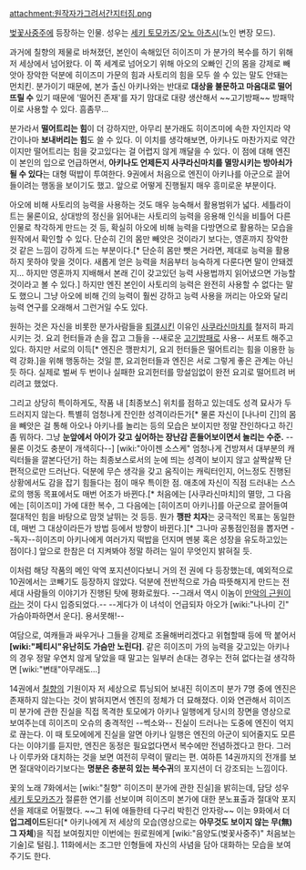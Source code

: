 attachment:원작자가그려서간지터짐.png

[[벚꽃사중주]]에 등장하는 인물. 성우는 [[세키 토모카즈]]/[[오노 아츠시]](노인 변장 모드).

과거에 칠향의 제물로 바쳐졌던, 본인이 속해있던 히이즈미 가 분가의 복수를 하기 위해 저 세상에서 넘어왔다. 이 쪽 세계로 넘어오기 위해 아오의 오빠인 긴의 몸을 강제로 빼앗아 장악한 덕분에 히이즈미 가문의 힘과 사토리의 힘을 모두 쓸 수 있는 말도 안돼는 먼치킨. 분가이기 때문에, 본가 출신 아키나와는 반대로 '''대상을 불문하고 마음대로 떨어뜨릴 수''' 있기 때문에 '떨어진 존재'를 자기 맘대로 대량 생산해서 ~~고기방패~~ 방패막이로 사용할 수 있다. 흠좀무...

분가라서 '''떨어트리는 힘'''이 더 강하지만, 아무리 분가래도 히이즈미에 속한 자인지라 약간이나마 '''보내버리는 힘'''도 쓸 수 있다. 이 이치를 생각해보면, 아키나도 마찬가지로 약간이지만 떨어트리는 힘을 갖고있다는 걸 어렵지 않게 깨달을 수 있다. 
이 점에 대해 엔진이 본인의 입으로 언급하면서, '''아키나도 언제든지 사쿠라신마치를 멸망시키는 방아쇠가 될 수 있다'''는 대형 떡밥이 투여한다. 9권에서 처음으로 엔진이 아키나를 아군으로 끌어들이려는 행동을 보이기도 했고. 앞으로 어떻게 진행될지 매우 흥미로운 부분이다.

아오에 비해 사토리의 능력을 사용하는 것도 매우 능숙해서 활용범위가 넓다. 
세틀라이트는 물론이요, 상대방의 정신을 읽어내는 사토리의 능력을 응용해 인식을 비틀어 다른 인물로 착각하게 만드는 것 등, 확실히 아오에 비해 능력을 다방면으로 활용하는 모습을 원작에서 확인할 수 있다. 단순히 긴의 몸만 빼앗은 것이라기 보다는, 영혼까지 장악한 것 같은 느낌이 강하게 드는 부분이다.[* 단순히 몸만 뺏은 거라면, 제대로 능력을 활용하지 못하야 맞을 것이다. 새롭게 얻은 능력을 처음부터 능숙하게 다룬다면 말이 안돼겠지... 하지만 영혼까지 지배해서 본래 긴이 갖고있던 능력 사용법까지 읽어냈으면 가능할 것이라고 볼 수 있다.] 하지만 엔진 본인이 사토리의 능력은 완전히 사용할 수 없다는 말도 했으니 그냥 아오에 비해 긴의 능력이 훨씬 강하고 능력 사용을 꺼리는 아오와 달리 능력 연구를 오래해서 그런거일 수도 있다.

원하는 것은 자신을 비롯한 분가사람들을 [[퇴갤]]시킨 이유인 [[사쿠라신마치]]를 철저히 파괴시키는 것. 요괴 헌터들과 손을 잡고 그들을 --새로운 [[고기방패]]로 사용-- 서포트 해주고 있다. 하지만 서로의 이득[* 엔진은 깽판치기, 요괴 헌터들은 떨어트리는 힘을 이용한 능력 강화.]을 위해 행동하는 것일 뿐, 요괴헌터들과 엔진은 서로 그렇게 좋은 관계는 아닌듯 하다. 실제로 벌써 두 번이나 실패한 요괴헌터를 망설임없이 완전 요괴로 떨어트려 버리려고 했었다.

그리고 상당히 특이하게도, 작품 내 [최종보스] 위치를 점하고 있는데도 성격 묘사가 두드러지지 않는다. 특별히 엄청나게 잔인한 성격이라든가[* 물론 자신이 [나나미 긴]의 몸을 빼앗은 걸 통해 아오나 아키나를 놀리는 등의 모습은 보이지만 정말 잔인하다고 하긴 좀 뭐하다. 그냥 '''눈앞에서 아이가 갖고 싶어하는 장난감 흔들어보이면서 놀리는 수준.''' --물론 이것도 충분이 개색히다--] [wiki:"아이젠 소스케" 엄청나게 건방져서 대부분의 캐릭터들을 깔본다던가] 하는 최종보스로서의 눈에 띄는 성격이 보이지 않고 살짝살짝 단편적으로만 드러난다. 덕분에 무슨 생각을 갖고 움직이는 캐릭터인지, 어느정도 진행된 상황에서도 감을 잡기 힘들다는 점이 매우 특이한 점. 애초에 자신이 직점 드러내는 스스로의 행동 목표에서도 매번 어조가 바뀐다.[* 처음에는 [사쿠라신마치]의 멸망, 그 다음에는 [히이즈미] 가에 대한 복수, 그 다음에는 [히이즈미 아키나]를 아군으로 끌어들여 절대적인 힘을 바탕으로 맘껏 날뛰는 것 등등. 뭔가 '''깽판 치자'''는 궁극적인 목표는 동일한데, 매번 그 대상이라든가 방법 등에서 방향이 바뀐다.][* 그나마 공통점인점을 뽑자면 --독자--히이즈미 아키나에게 여러가지 떡밥을 던지며 멘붕 혹은 성장을 유도하고있는 점이다.] 앞으로 한참은 더 지켜봐야 정말 하려는 일이 무엇인지 밝혀질 듯.

이처럼 해당 작품의 메인 악역 포지션이다보니 거의 전 권에 다 등장했는데, 예외적으로 10권에서는 코빼기도 등장하지 않았다. 덕분에 전반적으로 가슴 따뜻해지게 만드는 전 세대 사람들의 이야기가 진행된 탓에 평화로웠다. --그래서 역시 이놈이 [[만악의 근원]]이라는 것이 다시 입증되었다.-- --게다가 이 녀석이 언급되자 아오가 [wiki:"나나미 긴" 가슴아파하면서 운다]. 용서못해!--

여담으로, 여캐들과 싸우거나 그들을 강제로 조율해버리겠다고 위협할때 등에 딱 붙어서 '''[wiki:"페티시"유난히도 가슴만 노린다]'''. 같은 히이즈미 가의 능력을 갖고있는 아키나의 경우 정말 우연치 않게 닿았을 때 말고는 일부러 손대는 경우는 전혀 없다는걸 생각하면 [wiki:"변태"아무래도...]

14권에서 [[칠향]]의 기원이자 저 세상으로 튜닝되어 보내진 히이즈미 분가 7명 중에 엔진은 존재하지 않는다는 것이 밝혀지면서 엔진의 정체가 더 묘해졌다. 이와 연관해서 히이즈미 분가에 관한 진실을 직접 목격한 토모에가 아키나 일행에게 당시의 장면을 영상으로 보여주는데 히이즈미 오슈의 충격적인 --썩소와-- 진실이 드러나는 도중에 엔진이 억지로 끊는다. 이 때 토모에에게 진실을 알면 아키나 일행은 엔진의 아군이 되어줄지도 모른다는 이야기를 듣지만, 엔진은 동정은 필요없다면서 복수에만 전념하겠다고 한다. 그러나 이루카와 대치하는 것을 보면 여전히 무력이 딸리는 편. 여하튼 14권까지의 전개를 보면 절대악이라기보다는 '''명분은 충분히 있는 복수귀'''의 포지션이 더 강조되는 느낌이다.

꽃의 노래 7화에서는 [wiki:"칠향" 히이즈미 분가에 관한 진실]을 밝히는데, 담당 성우 [[세키 토모카즈]]가 절륜한 연기를 선보이며 히이즈미 본가에 대한 분노표출과 절대악 포지션을 제대로 어필했다. ~~그 뒤에 애들한테 다구리 박힌건 안자랑~~ 이는 9화에서 더 '''업그레이드'''된다[* 아키나에게 저 세상의 모습(영상으로는 '''아무것도 보이지 않는 무(無) 그 자체''')을 직접 보여줬지만 이번에는 원로원에게 [wiki:"음양도(벚꽃사중주)" 처음보는 기술]로 털림.]. 11화에서는 조그만 인형들에 자신의 사념을 담아 대화하는 모습을 보여주기도 한다.
